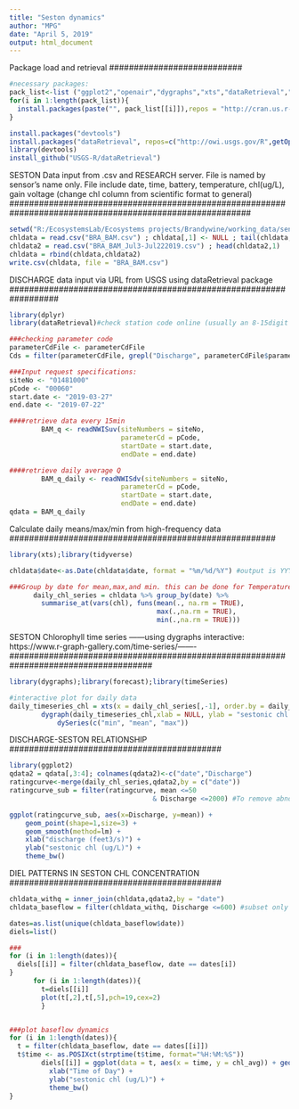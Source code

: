 ```yaml
---
title: "Seston dynamics"
author: "MPG"
date: "April 5, 2019"
output: html_document 
---
```

###########################
Package load and retrieval
###########################
```r
#necessary packages: 
pack_list<-list ("ggplot2","openair","dygraphs","xts","dataRetrieval","dplyr","forecast")
for(i in 1:length(pack_list)){
  install.packages(paste("", pack_list[[i]]),repos = "http://cran.us.r-project.org")
}

install.packages("devtools")
install.packages("dataRetrieval", repos=c("http://owi.usgs.gov/R",getOption("repos")))
library(devtools)
install_github("USGS-R/dataRetrieval")
```

#########################################################################################################
SESTON Data input from .csv and RESEARCH server. File is named by sensor's name only. File include date, 
time, battery, temperature, chl(ug/L), gain voltage (change chl column from scientific format to general)
#########################################################################################################
```r
setwd("R:/EcosystemsLab/Ecosystems projects/Brandywine/working_data/sensors/cyclops")
chldata = read.csv("BRA_BAM.csv") ; chldata[,1] <- NULL ; tail(chldata,1)
chldata2 = read.csv("BRA_BAM_Jul3-Jul222019.csv") ; head(chldata2,1)
chldata = rbind(chldata,chldata2)
write.csv(chldata, file = "BRA_BAM.csv")
```

##################################################################
DISCHARGE data input via URL from USGS using dataRetrieval package
##################################################################
```r
library(dplyr)
library(dataRetrieval)#check station code online (usually an 8-15digit numebr)

###checking parameter code
parameterCdFile <- parameterCdFile
Cds = filter(parameterCdFile, grepl("Discharge", parameterCdFile$parameter_nm,ignore.case=TRUE))

###Input request specifications:
siteNo <- "01481000"
pCode <- "00060"
start.date <- "2019-03-27"
end.date <- "2019-07-22"

####retrieve data every 15min
        BAM_q <- readNWISuv(siteNumbers = siteNo, 
                            parameterCd = pCode, 
                            startDate = start.date, 
                            endDate = end.date) 

####retrieve daily average Q
        BAM_q_daily <- readNWISdv(siteNumbers = siteNo, 
                            parameterCd = pCode, 
                            startDate = start.date, 
                            endDate = end.date) 
qdata = BAM_q_daily
```  

######################################################
Calculate daily means/max/min from high-frequency data
######################################################
```r
library(xts);library(tidyverse)

chldata$date<-as.Date(chldata$date, format = "%m/%d/%Y") #output is YYY-mm-dd

###Group by date for mean,max,and min. this can be done for Temperature too if needed
      daily_chl_series = chldata %>% group_by(date) %>%
        summarise_at(vars(chl), funs(mean(., na.rm = TRUE), 
                                     max(.,na.rm = TRUE), 
                                     min(.,na.rm = TRUE)))
```

#####################################################################################
SESTON Chlorophyll time series
------using dygraphs interactive: https://www.r-graph-gallery.com/time-series/-------
#####################################################################################
```r
library(dygraphs);library(forecast);library(timeSeries)

#interactive plot for daily data
daily_timeseries_chl = xts(x = daily_chl_series[,-1], order.by = daily_chl_series$date)
        dygraph(daily_timeseries_chl,xlab = NULL, ylab = "sestonic chl (ug/L)") %>%
            dySeries(c("min", "mean", "max"))

```

###########################################
DISCHARGE-SESTON RELATIONSHIP
###########################################
```r
library(ggplot2)
qdata2 = qdata[,3:4]; colnames(qdata2)<-c("date","Discharge")
ratingcurve<-merge(daily_chl_series,qdata2,by = c("date"))
ratingcurve_sub = filter(ratingcurve, mean <=50 
                                    & Discharge <=2000) #To remove abnormal cases or significant outliers

ggplot(ratingcurve_sub, aes(x=Discharge, y=mean)) +
    geom_point(shape=1,size=3) +    
    geom_smooth(method=lm) +
    xlab("discharge (feet3/s)") +
    ylab("sestonic chl (ug/L)") +
    theme_bw()
```

###########################################
DIEL PATTERNS IN SESTON CHL CONCENTRATION
###########################################
```r
chldata_withq = inner_join(chldata,qdata2,by = "date")
chldata_baseflow = filter(chldata_withq, Discharge <=600) #subset only baseflow days

dates=as.list(unique(chldata_baseflow$date))
diels=list()

###
for (i in 1:length(dates)){
  diels[[i]] = filter(chldata_baseflow, date == dates[i])
}
      for (i in 1:length(dates)){ 
        t=diels[[i]]
        plot(t[,2],t[,5],pch=19,cex=2)
        }


###plot baseflow dynamics
for (i in 1:length(dates)){
  t = filter(chldata_baseflow, date == dates[[i]])
  t$time <- as.POSIXct(strptime(t$time, format="%H:%M:%S"))
        diels[[i]] = ggplot(data = t, aes(x = time, y = chl_avg)) + geom_point(size =2) +
          xlab("Time of Day") +
          ylab("sestonic chl (ug/L)") +
          theme_bw()
}

```